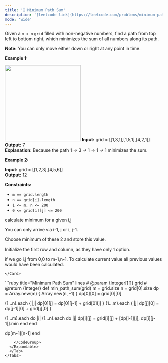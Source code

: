 ```yaml
---
title: '🧀 Minimum Path Sum'
description: '[leetcode link](https://leetcode.com/problems/minimum-path-sum/description/)'
mode: 'wide'
---
```

<Tabs>
  <Tab title="Question" icon="circle-question" iconType="regular">
    <Card>
      <p>Given a <code>m x n</code> <code>grid</code> filled with non-negative numbers, find a path from top left to bottom right, which minimizes the sum of all numbers along its path.</p>  <p><strong>Note:</strong> You can only move either down or right at any point in time.</p>   <p><strong class="example">Example 1:</strong></p> <img alt="" src="https://assets.leetcode.com/uploads/2020/11/05/minpath.jpg" style="width: 242px; height: 242px;" />  <strong>Input:</strong> grid = [[1,3,1],[1,5,1],[4,2,1]] <br/> <strong>Output:</strong> 7 <br/> <strong>Explanation:</strong> Because the path 1 &rarr; 3 &rarr; 1 &rarr; 1 &rarr; 1 minimizes the sum.   <p><strong class="example">Example 2:</strong></p>   <strong>Input:</strong> grid = [[1,2,3],[4,5,6]] <br/> <strong>Output:</strong> 12    <p><strong>Constraints:</strong></p>  <ul>  <li><code>m == grid.length</code></li>  <li><code>n == grid[i].length</code></li>  <li><code>1 &lt;= m, n &lt;= 200</code></li>  <li><code>0 &lt;= grid[i][j] &lt;= 200</code></li> </ul> 
    </Card>
  </Tab>
  <Tab title="Solution" icon="lightbulb" iconType="regular" >
    <Card>
      calculate minimum for a given i,j

You can only arrive via i-1, j or i, j-1. 

Choose minimum of these 2 and store this value. 

Initialize the first row and column, as they have only 1 option.

if we go i,j from 0,0 to m-1,n-1. To calculate current value all previous values would have been calculated.


    </Card>
  <Expandable title="code">
    <CodeGroup dropdown>
```ruby title="Minimum Path Sum" lines
# @param {Integer[][]} grid
# @return {Integer}
def min_path_sum(grid)
  m = grid.size
  n = grid[0].size
  dp = Array.new(m) { Array.new(n, -1) }
  dp[0][0] = grid[0][0]

  (1...n).each { |j| dp[0][j] = dp[0][j-1] + grid[0][j] }
  (1...m).each { |j| dp[j][0] = dp[j-1][0] + grid[j][0] }

  (1...m).each do |i|
    (1...n).each do |j|
      dp[i][j] = grid[i][j] + [dp[i-1][j], dp[i][j-1]].min
    end
  end

  dp[m-1][n-1]
end
```
    </CodeGroup>
  </Expandable>
  </Tab>
</Tabs>